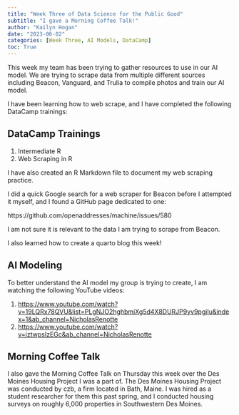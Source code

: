 ```yaml
---
title: "Week Three of Data Science for the Public Good"
subtitle: "I gave a Morning Coffee Talk!"
author: "Kailyn Hogan"
date: "2023-06-02"
categories: [Week Three, AI Models, DataCamp]
toc: True
---
```


This week my team has been trying to gather resources to use in our AI model. We are trying to scrape data from multiple different sources including Beacon, Vanguard, and Trulia to compile photos and train our AI model.

I have been learning how to web scrape, and I have completed the following DataCamp trainings:

## DataCamp Trainings

1.  Intermediate R
2.  Web Scraping in R

I have also created an R Markdown file to document my web scraping practice.

I did a quick Google search for a web scraper for Beacon before I attempted it myself, and I found a GitHub page dedicated to one:

https://github.com/openaddresses/machine/issues/580

I am not sure it is relevant to the data I am trying to scrape from Beacon.

I also learned how to create a quarto blog this week!

## AI Modeling

To better understand the AI model my group is trying to create, I am watching the following YouTube videos:

1.  <https://www.youtube.com/watch?v=19LQRx78QVU&list=PLgNJO2hghbmiXg5d4X8DURJP9yv9pgjIu&index=1&ab_channel=NicholasRenotte>
2.  [[https://www.youtube.com/watch?v=jztwpsIzEGc&ab_channel=NicholasRenotte]{.underline}](https://www.youtube.com/watch?v=jztwpsIzEGc&ab_channel=NicholasRenotte "https://www.youtube.com/watch?v=jztwpsizegc&ab_channel=nicholasrenotte")

## Morning Coffee Talk

I also gave the Morning Coffee Talk on Thursday this week over the Des Moines Housing Project I was a part of. The Des Moines Housing Project was conducted by czb, a firm located in Bath, Maine. I was hired as a student researcher for them this past spring, and I conducted housing surveys on roughly 6,000 properties in Southwestern Des Moines.
